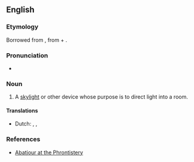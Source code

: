 {{also|abat-jour}}
==English==

===Etymology===
Borrowed from {{bor|en|fr|abat-jour}}, from {{m|fr|abattre||to throw down}} + {{m|fr|jour||day, daylight}}.

===Pronunciation===
* {{a|US}} {{IPA|en|/ˌɑˌbɑˈʒʊ.ɚ/|/ˌɑˌbɑˈʒʊɹ/}}

===Noun===
{{en-noun}}

# A [[skylight]] or other device whose purpose is to direct light into a room.

====Translations====
{{trans-top|device whose purpose is to direct light into a room}}
* Dutch: {{t+|nl|lampenkap|n}}, {{t+|nl|abat-jour|n}},
{{trans-mid}}
{{trans-bottom}}

===References===
* [http://phrontistery.info/a.html Abatjour at the Phrontistery]